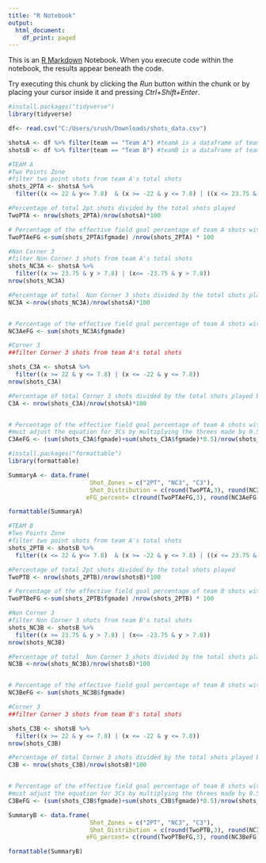 ---
title: "R Notebook"
output:
  html_document:
    df_print: paged
---

This is an [R Markdown](http://rmarkdown.rstudio.com) Notebook. When you execute code within the notebook, the results appear beneath the code. 

Try executing this chunk by clicking the *Run* button within the chunk or by placing your cursor inside it and pressing *Ctrl+Shift+Enter*. 

```{r}
#install.packages("tidyverse")
library(tidyverse)
```


```{r}
df<- read.csv("C:/Users/srush/Downloads/shots_data.csv")
```

```{r}
shotsA <- df %>% filter(team == "Team A") #teamA is a dataframe of team A's shots
shotsB <- df %>% filter(team == "Team B") #teamB is a dataframe of team B's shots
```


```{r}
#TEAM A
#Two Points Zone
#filter two point shots from team A's total shots
shots_2PTA <- shotsA %>%
  filter((x <= 22 & y<= 7.8)  & (x >= -22 & y <= 7.8) | ((x <= 23.75 & y > 7.8) & (x>= -23.75 & y > 7.8))) 

```


```{r}
#Percentage of total 2pt shots divided by the total shots played
TwoPTA <- nrow(shots_2PTA)/nrow(shotsA)*100

# Percentage of the effective field goal percentage of team A shots within a  2PT zone
TwoPTAeFG <-sum(shots_2PTA$fgmade) /nrow(shots_2PTA) * 100
```


```{r}
#Non Corner 3
#filter Non Corner 3 shots from team A's total shots
shots_NC3A <- shotsA %>%
  filter((x >= 23.75 & y > 7.8) | (x<= -23.75 & y > 7.8))
nrow(shots_NC3A)

```
```{r}
#Percentage of total  Non Corner 3 shots divided by the total shots played by Teaam A
NC3A <-nrow(shots_NC3A)/nrow(shotsA)*100


# Percentage of the effective field goal percentage of team A shots within a Non Corner 3 zone
NC3AeFG <- sum(shots_NC3A$fgmade)
```


```{r}
#Corner 3
##filter Corner 3 shots from team A's total shots

shots_C3A <- shotsA %>%
  filter((x >= 22 & y <= 7.8) | (x <= -22 & y <= 7.8))
nrow(shots_C3A)
```
```{r}
#Percentage of total Corner 3 shots divided by the total shots played by Teaam A
C3A <- nrow(shots_C3A)/nrow(shotsA)*100


# Percentage of the effective field goal percentage of team A shots within a Corner 3 zone
#must adjust the equation for 3Cs by multiplying the threes made by 0.5
C3AeFG <- (sum(shots_C3A$fgmade)+sum(shots_C3A$fgmade)*0.5)/nrow(shots_C3A) * 100
```

```{r}
#install.packages("formattable")
library(formattable)

```

```{r}
SummaryA <- data.frame(
                       Shot_Zones = c("2PT", "NC3", "C3"),
                       Shot_Distribution = c(round(TwoPTA,3), round(NC3A,3), round(C3A,3)),
                      eFG_percent= c(round(TwoPTAeFG,3), round(NC3AeFG,3), round(C3AeFG,3)))

formattable(SummaryA)

```

```{r}
#TEAM B
#Two Points Zone
#filter two point shots from team A's total shots
shots_2PTB <- shotsB %>%
  filter((x <= 22 & y<= 7.8)  & (x >= -22 & y <= 7.8) | ((x <= 23.75 & y > 7.8) & (x>= -23.75 & y > 7.8))) 

```


```{r}
#Percentage of total 2pt shots divided by the total shots played
TwoPTB <- nrow(shots_2PTB)/nrow(shotsB)*100

# Percentage of the effective field goal percentage of team B shots within a  2PT zone
TwoPTBeFG <-sum(shots_2PTB$fgmade) /nrow(shots_2PTB) * 100
```


```{r}
#Non Corner 3
#filter Non Corner 3 shots from team B's total shots
shots_NC3B <- shotsB %>%
  filter((x >= 23.75 & y > 7.8) | (x<= -23.75 & y > 7.8))
nrow(shots_NC3B)

```


```{r}
#Percentage of total  Non Corner 3 shots divided by the total shots played by Teaam B
NC3B <-nrow(shots_NC3B)/nrow(shotsB)*100


# Percentage of the effective field goal percentage of team B shots within a Non Corner 3 zone
NC3BeFG <- sum(shots_NC3B$fgmade)
```


```{r}
#Corner 3
##filter Corner 3 shots from team B's total shots

shots_C3B <- shotsB %>%
  filter((x >= 22 & y <= 7.8) | (x <= -22 & y <= 7.8))
nrow(shots_C3B)
```
```{r}
#Percentage of total Corner 3 shots divided by the total shots played by Teaam B
C3B <- nrow(shots_C3B)/nrow(shotsB)*100


# Percentage of the effective field goal percentage of team B shots within a Corner 3 zone
#must adjust the equation for 3Cs by multiplying the threes made by 0.5
C3BeFG <- (sum(shots_C3B$fgmade)+sum(shots_C3B$fgmade)*0.5)/nrow(shots_C3B) * 100
```


```{r}
SummaryB <- data.frame(
                       Shot_Zones = c("2PT", "NC3", "C3"),
                       Shot_Distribution = c(round(TwoPTB,3), round(NC3B,3), round(C3B,3)),
                      eFG_percent= c(round(TwoPTBeFG,3), round(NC3BeFG,3), round(C3BeFG,3)))

formattable(SummaryB)

```